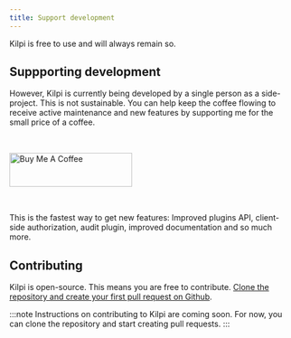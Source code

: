 ```yaml
---
title: Support development
---
```


Kilpi is free to use and will always remain so.

## Suppporting development

However, Kilpi is currently being developed by a single person as a side-project. This is not sustainable. You can help keep the coffee flowing to receive active maintenance and new features by supporting me for the small price of a coffee.

<a href="https://www.buymeacoffee.com/nevavuoriji" target="_blank" style="margin-block:32px;display:inline-block;"><img src="https://cdn.buymeacoffee.com/buttons/v2/default-yellow.png" alt="Buy Me A Coffee" style="height: 60px !important;width: 217px !important;" ></img></a>

This is the fastest way to get new features: Improved plugins API, client-side authorization, audit plugin, improved documentation and so much more.

## Contributing

Kilpi is open-source. This means you are free to contribute. [Clone the repository and create your first pull request on Github](https://github.com/Jussinevavuori/kilpi).

:::note
Instructions on contributing to Kilpi are coming soon. For now, you can clone the repository and start creating pull requests.
:::